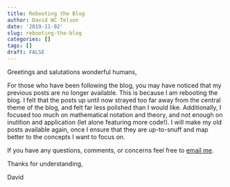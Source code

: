 ```yaml
---
title: Rebooting the Blog
author: David WC Telson
date: '2019-11-02'
slug: rebooting-the-blog
categories: []
tags: []
draft: FALSE
---
```


Greetings and salutations wonderful humans,

For those who have been following the blog, you may have noticed that my previous posts are no longer available. This is because I am rebooting the blog. I felt that the posts up until now strayed too far away from the central theme of the blog, and felt far less polished than I would like. Additionally, I focused too much on mathematical notation and theory, and not enough on inutition and application (let alone featuring more code!). I will make my old posts available again, once I ensure that they are up-to-snuff and map better to the concepts I want to focus on.

If you have any questions, comments, or concerns feel free to [email me](mailto:wctelson@gmail.com).

Thanks for understanding,

David

